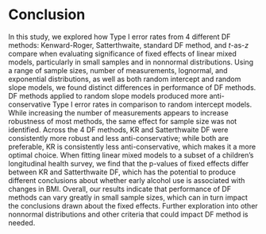 # Conclusion {-}

In this study, we explored how Type I error rates from 4 different DF methods: Kenward-Roger, Satterthwaite, standard DF method, and $t$-as-$z$ compare when evaluating significance of fixed effects of linear mixed models, particularly in small samples and in nonnormal distributions. Using a range of sample sizes, number of measurements, lognormal, and exponential distributions, as well as both random intercept and random slope models, we found distinct differences in performance of DF methods. DF methods applied to random slope models produced more anti-conservative Type I error rates in comparison to random intercept models. While increasing the number of measurements appears to increase robustness of most methods, the same effect for sample size was not identified. Across the 4 DF methods, KR and Satterthwaite DF were consistently more robust and less anti-conservative; while both are preferable, KR is consistently less anti-conservative, which makes it a more optimal choice. When fitting linear mixed models to a subset of a children's longitudinal health survey, we find that the p-values of fixed effects differ between KR and Satterthwaite DF, which has the potential to produce different conclusions about whether early alcohol use is associated with changes in BMI. Overall, our results indicate that performance of DF methods can vary greatly in small sample sizes, which can in turn impact the conclusions drawn about the fixed effects. Further exploration into other nonnormal distributions and other criteria that could impact DF method is needed. 
